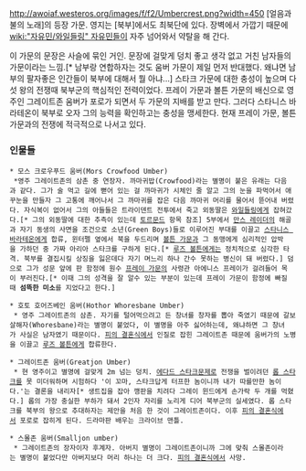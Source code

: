 http://awoiaf.westeros.org/images/f/f2/Umbercrest.png?width=450
[얼음과 불의 노래]의 등장 가문. 영지는 [북부]에서도 최북단에 있다. 장벽에서 가깝기 때문에 [[wiki:"자유민/와일들링" 자유민]]들이 자주 넘어와서 약탈을 해 간다.

이 가문의 문장은 사슬에 묶인 거인. 문장에 걸맞게 덩치 좋고 생각 없고 거친 남자들의 가문이라는 느낌.[* 남부랑 연합하자는 것도 움버 가문이 제일 먼저 반대했다. 왜냐면 남부의 팔자좋은 인간들이 북부에 대해서 뭘 아냐...] 스타크 가문에 대한 충성이 높으며 다섯 왕의 전쟁때 북부군의 핵심적인 전력이었다. 프레이 가문과 볼튼 가문의 배신으로 영주인 그레이트존 움버가 포로가 되면서 두 가문의 지배를 받고 만다. 그러다 스타니스 바라테온이 북부로 오자 그의 능력을 확인하고는 충성을 맹세한다. 현재 프레이 가문, 볼튼 가문과의 전쟁에 적극적으로 나서고 있다.
 
=== 인물들 ===
 * 모스 크로우푸드 움버(Mors Crowfood Umber)
  *영주 그레이트존의 삼촌 중 연장자. 까마귀밥(Crowfood)라는 별명이 붙은 유래는 다음과 같다. 그가 술 먹고 길에 뻗어 있는 걸 까마귀가 시체인 줄 알고 그의 눈을 파먹어서 애꾸눈을 만들자 그 고통에 깨어나서 그 까마귀를 잡은 다음 까마귀 머리를 물어서 뜯어내 버렸다. 자식복이 없어서 그의 아들들은 트라이덴트 전투에서 죽고 외동딸은 [[와일들링]]에게 잡혀갔다.[* 그의 외동딸에 대한 추측이 있는데 [[토르문드]] 항목 참조] 5부에서 [[만스 레이더]]의 해골과 자기 동생의 사면을 조건으로 소년(Green Boys)들로 이루어진 부대를 이끌고 [[스타니스 바라테온]]에게 합류, 윈터펠 옆에서 북을 두드리며 [[볼튼 가문]]과 그 동맹에게 심리적인 압박을 가하던 중 가짜 아리아 스타크를 구하게 된다.[* [[루즈 볼튼]]에게는 정치적으로 심각한 타격. 북부를 결집시킬 상징을 잃은데다 자기 며느리 하나 간수 못하는 병신이 돼 버렸다.] 덤으로 그가 성문 앞에 판 함정에 원수 [[프레이 가문]]의 사령관 아에니스 프레이가 걸려들어 목이 부러진다.[* 이때 그의 성격을 잘 알수 있는 부분이 있는데 프레이 가문이 함정에 빠질때 '''섬뜩한 미소'''를 지었다고 한다.]


 * 호토 호어즈베인 움버(Hothor Whoresbane Umber)
  * 영주 그레이트존의 삼촌. 자기를 털어먹으려고 든 창녀를 창자를 뽑아 죽였기 때문에 갈보살해자(Whoresbane)라는 별명이 붙었다, 이 별명을 아주 싫어하는데, 왜냐하면 그 창녀가 사실은 남자였기 때문이다. [[피의 결혼식]]에서 인질로 잡힌 그레이트존 때문에 움버가의 노병을 이끌고 [[루즈 볼튼]]에게 합류한다.


 * 그레이트존 움버(Greatjon Umber)
  * 현 영주이고 별명에 걸맞게 2m 넘는 덩치. [[에다드 스타크]]문제로 전쟁을 벌이려던 [[롭 스타크]]를 못 미더워하며 시험하다 '이 꼬마, 스타크답게 터프한 놈이니까 내가 따를만한 놈이다.'는 결론을 내리자[* 생트집을 잡아 깽판을 치려다 그레이 윈드에게 손가락 두 개를 먹혔다.] 롭의 가장 충실한 부하가 돼서 2인자 자리를 노리게 디어 북부군의 실세였다. 롭 스타크를 북부의 왕으로 추대하자는 제안을 처음 한 것이 그레이트존이다. 이후 [[피의 결혼식]]에서 포로로 잡히게 된다. 드라마판 배우는 크라이브 맨틀.


 * 스몰존 움버(Smalljon umber) 
  * 그레이트존의 장자이자 후계자. 아버지 별명이 그레이트존이니까 그에 맞춰 스몰존이라는 별명이 붙었다만 아버지보다 머리 하나는 더 크다. [[피의 결혼식]]에서 사망. 
